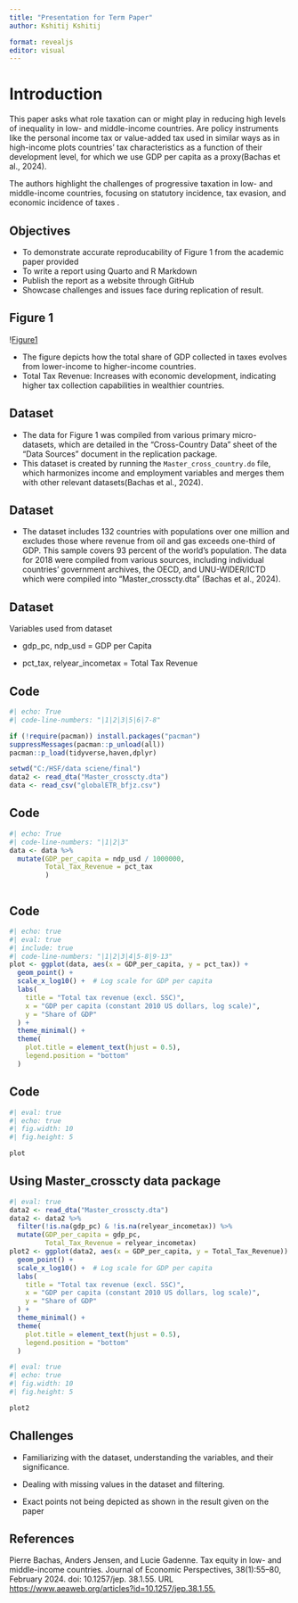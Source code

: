 ---
title: "Presentation for Term Paper"
author: Kshitij Kshitij

format: revealjs
editor: visual
---

# Introduction

This paper asks what role taxation can or might play in reducing high levels of inequality in low- and middle-income countries. Are policy instruments like the personal income tax or value-added tax used in similar ways as in high-income plots countries’ tax characteristics as a function of their development level, for which we use GDP per capita as a proxy(Bachas et al., 2024).

The authors highlight the challenges of progressive taxation in low- and middle-income countries, focusing on statutory incidence, tax evasion, and economic incidence of taxes .

## Objectives

-   To demonstrate accurate reproducability of Figure 1 from the academic paper provided
-   To write a report using Quarto and R Markdown
-   Publish the report as a website through GitHub
-   Showcase challenges and issues face during replication of result.

## Figure 1

\![Figure1](papergraph.png)

-   The figure depicts how the total share of GDP collected in taxes evolves from lower-income to higher-income countries.
-   Total Tax Revenue: Increases with economic development, indicating higher tax collection capabilities in wealthier countries.

## Dataset

-   The data for Figure 1 was compiled from various primary micro-datasets, which are detailed in the "Cross-Country Data" sheet of the "Data Sources" document in the replication package.
-   This dataset is created by running the `Master_cross_country.do` file, which harmonizes income and employment variables and merges them with other relevant datasets(Bachas et al., 2024).

## Dataset

-   The dataset includes 132 countries with populations over one million and excludes those where revenue from oil and gas exceeds one-third of GDP. This sample covers 93 percent of the world's population. The data for 2018 were compiled from various sources, including individual countries' government archives, the OECD, and UNU-WIDER/ICTD which were compiled into "Master_crosscty.dta" (Bachas et al., 2024).

## Dataset

Variables used from dataset

-   gdp_pc, ndp_usd = GDP per Capita

-   pct_tax, relyear_incometax = Total Tax Revenue

## Code

```{r}
#| echo: True
#| code-line-numbers: "|1|2|3|5|6|7-8"

if (!require(pacman)) install.packages("pacman")
suppressMessages(pacman::p_unload(all))
pacman::p_load(tidyverse,haven,dplyr)

setwd("C:/HSF/data sciene/final")
data2 <- read_dta("Master_crosscty.dta")
data <- read_csv("globalETR_bfjz.csv")
```

## Code

```{r}
#| echo: True
#| code-line-numbers: "|1|2|3"
data <- data %>%
  mutate(GDP_per_capita = ndp_usd / 1000000,
         Total_Tax_Revenue = pct_tax
         )

```

```         
```

## Code

```{r}
#| echo: true
#| eval: true
#| include: true
#| code-line-numbers: "|1|2|3|4|5-8|9-13"
plot <- ggplot(data, aes(x = GDP_per_capita, y = pct_tax)) +
  geom_point() +
  scale_x_log10() +  # Log scale for GDP per capita
  labs(
    title = "Total tax revenue (excl. SSC)",
    x = "GDP per capita (constant 2010 US dollars, log scale)",
    y = "Share of GDP"
  ) +
  theme_minimal() +
  theme(
    plot.title = element_text(hjust = 0.5),
    legend.position = "bottom"
  )
```

## Code

```{r}
#| eval: true
#| echo: true
#| fig.width: 10
#| fig.height: 5

plot
```

## Using Master_crosscty data package

```{r}
#| eval: true
data2 <- read_dta("Master_crosscty.dta")
data2 <- data2 %>%
  filter(!is.na(gdp_pc) & !is.na(relyear_incometax)) %>%
  mutate(GDP_per_capita = gdp_pc,
         Total_Tax_Revenue = relyear_incometax)
plot2 <- ggplot(data2, aes(x = GDP_per_capita, y = Total_Tax_Revenue)) +
  geom_point() +
  scale_x_log10() +  # Log scale for GDP per capita
  labs(
    title = "Total tax revenue (excl. SSC)",
    x = "GDP per capita (constant 2010 US dollars, log scale)",
    y = "Share of GDP"
  ) +
  theme_minimal() +
  theme(
    plot.title = element_text(hjust = 0.5),
    legend.position = "bottom"
  )

```

```{r}
#| eval: true
#| echo: true
#| fig.width: 10
#| fig.height: 5

plot2
```

## Challenges

-   Familiarizing with the dataset, understanding the variables, and their significance.

-   Dealing with missing values in the dataset and filtering.

-   Exact points not being depicted as shown in the result given on the paper

## References

Pierre Bachas, Anders Jensen, and Lucie Gadenne. Tax equity in low- and middle-income countries. Journal of Economic Perspectives, 38(1):55–80, February 2024. doi: 10.1257/jep. 38.1.55. URL <https://www.aeaweb.org/articles?id=10.1257/jep.38.1.55.>
